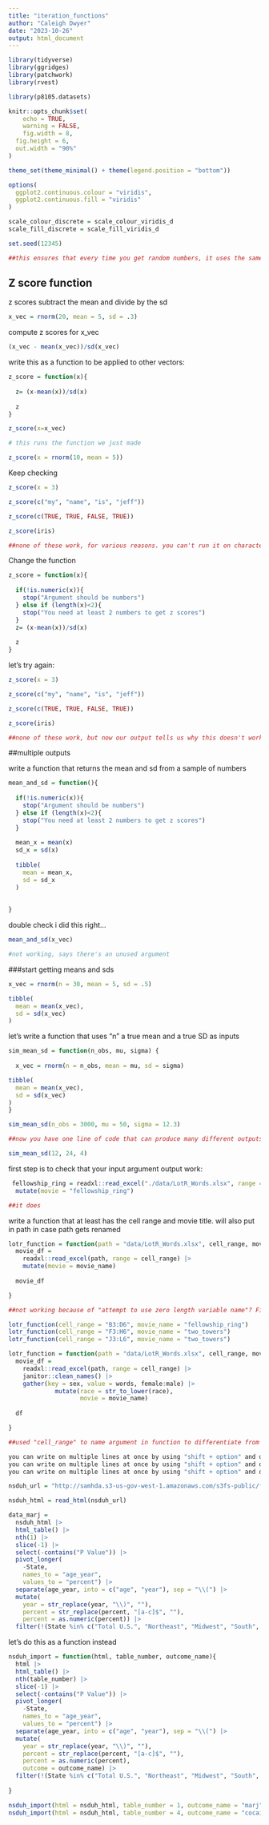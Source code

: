 ```yaml
---
title: "iteration_functions"
author: "Caleigh Dwyer"
date: "2023-10-26"
output: html_document
---
```


```r
library(tidyverse)
library(ggridges)
library(patchwork)
library(rvest)

library(p8105.datasets)

knitr::opts_chunk$set(
	echo = TRUE,
	warning = FALSE,
	fig.width = 8, 
  fig.height = 6,
  out.width = "90%"
)

theme_set(theme_minimal() + theme(legend.position = "bottom"))

options(
  ggplot2.continuous.colour = "viridis",
  ggplot2.continuous.fill = "viridis"
)

scale_colour_discrete = scale_colour_viridis_d
scale_fill_discrete = scale_fill_viridis_d

```


```r
set.seed(12345)

##this ensures that every time you get random numbers, it uses the same set of random numbers
```


## Z score function
z scores subtract the mean and divide by the sd

```r
x_vec = rnorm(20, mean = 5, sd = .3)
```

compute z scores for x_vec

```r
(x_vec - mean(x_vec))/sd(x_vec)

```

write this as a function to be applied to other vectors:

```r
z_score = function(x){
  
  z= (x-mean(x))/sd(x)
  
  z
}
```


```r
z_score(x=x_vec)

# this runs the function we just made

z_score(x = rnorm(10, mean = 5))
```


Keep checking

```r
z_score(x = 3)

z_score(c("my", "name", "is", "jeff"))

z_score(c(TRUE, TRUE, FALSE, TRUE))

z_score(iris)

##none of these work, for various reasons. you can't run it on characters
```

Change the function

```r
z_score = function(x){
  
  if(!is.numeric(x)){
    stop("Argument should be numbers")
  } else if (length(x)<2){
    stop("You need at least 2 numbers to get z scores")
  }
  z= (x-mean(x))/sd(x)
  
  z
}
```


let's try again:

```r
z_score(x = 3)

z_score(c("my", "name", "is", "jeff"))

z_score(c(TRUE, TRUE, FALSE, TRUE))

z_score(iris)

##none of these work, but now our output tells us why this doesn't work because we've used conditional statements that explicitly name the requirements
```


##multiple outputs

write a function that returns the mean and sd from a sample of numbers

```r
mean_and_sd = function(){
   
  if(!is.numeric(x)){
    stop("Argument should be numbers")
  } else if (length(x)<2){
    stop("You need at least 2 numbers to get z scores")
  }
  
  mean_x = mean(x)
  sd_x = sd(x)
  
  tibble(
    mean = mean_x,
    sd = sd_x
  )
  
  
}
```


double check i did this right...

```r
mean_and_sd(x_vec)

#not working, says there's an unused argument
```



###start getting means and sds

```r

x_vec = rnorm(n = 30, mean = 5, sd = .5)

tibble(
  mean = mean(x_vec),
  sd = sd(x_vec)
)

```

let's write a function that uses "n" a true mean and a true SD as inputs

```r
sim_mean_sd = function(n_obs, mu, sigma) {
  
  x_vec = rnorm(n = n_obs, mean = mu, sd = sigma)

tibble(
  mean = mean(x_vec),
  sd = sd(x_vec)
)
}

sim_mean_sd(n_obs = 3000, mu = 50, sigma = 12.3)

##now you have one line of code that can produce many different outputs

sim_mean_sd(12, 24, 4)
```



first step is to check that your input argument output work:

```r
 fellowship_ring = readxl::read_excel("./data/LotR_Words.xlsx", range = "B3:D6") |>
  mutate(movie = "fellowship_ring")

##it does
```


write a function that at least has the cell range and movie title. will also put in path in case path gets renamed


```r

lotr_function = function(path = "data/LotR_Words.xlsx", cell_range, movie_name){
  movie_df = 
    readxl::read_excel(path, range = cell_range) |> 
    mutate(movie = movie_name)
  
  movie_df

}

##not working because of "attempt to use zero length variable name"? Fixed -- accidentally broke the chunk

lotr_function(cell_range = "B3:D6", movie_name = "fellowship_ring")
lotr_function(cell_range = "F3:H6", movie_name = "two_towers")
lotr_function(cell_range = "J3:L6", movie_name = "two_towers")
```

```r
lotr_function = function(path = "data/LotR_Words.xlsx", cell_range, movie_name){
  movie_df = 
    readxl::read_excel(path, range = cell_range) |> 
    janitor::clean_names() |> 
    gather(key = sex, value = words, female:male) |> 
             mutate(race = str_to_lower(race),
                    movie = movie_name)
  
  df

}

##used "cell_range" to name argument in function to differentiate from the argument "range" that is specific to the read_excel command
```


```r

you can write on multiple lines at once by using "shift + option" and drag to the number of rows you want to write on
you can write on multiple lines at once by using "shift + option" and drag to the number of rows you want to write on
you can write on multiple lines at once by using "shift + option" and drag to the number of rows you want to write on
```



```r
nsduh_url = "http://samhda.s3-us-gov-west-1.amazonaws.com/s3fs-public/field-uploads/2k15StateFiles/NSDUHsaeShortTermCHG2015.htm"

nsduh_html = read_html(nsduh_url)

data_marj = 
  nsduh_html |> 
  html_table() |> 
  nth(1) |>
  slice(-1) |> 
  select(-contains("P Value")) |>
  pivot_longer(
    -State,
    names_to = "age_year", 
    values_to = "percent") |>
  separate(age_year, into = c("age", "year"), sep = "\\(") |>
  mutate(
    year = str_replace(year, "\\)", ""),
    percent = str_replace(percent, "[a-c]$", ""),
    percent = as.numeric(percent)) |>
  filter(!(State %in% c("Total U.S.", "Northeast", "Midwest", "South", "West")))
```

let's do this as a function instead

```r
nsduh_import = function(html, table_number, outcome_name){
  html |> 
  html_table() |> 
  nth(table_number) |>
  slice(-1) |> 
  select(-contains("P Value")) |>
  pivot_longer(
    -State,
    names_to = "age_year", 
    values_to = "percent") |>
  separate(age_year, into = c("age", "year"), sep = "\\(") |>
  mutate(
    year = str_replace(year, "\\)", ""),
    percent = str_replace(percent, "[a-c]$", ""),
    percent = as.numeric(percent),
    outcome = outcome_name) |>
  filter(!(State %in% c("Total U.S.", "Northeast", "Midwest", "South", "West")))
  
}

nsduh_import(html = nsduh_html, table_number = 1, outcome_name = "marj")
nsduh_import(html = nsduh_html, table_number = 4, outcome_name = "cocaine")
```


